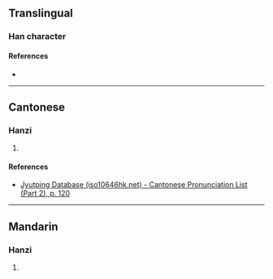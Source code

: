 {{character info/new}}
==Translingual==

===Han character===
{{Han char|rn=65|rad=支|as=12|sn=16|four=47404|canj=JESMI|ids=⿺支尋}}

====References====
* {{Han ref|kx=0467.250|dkj=13099|dj=0815.270|hdz=21330.190|uh=6533|ud=25907|bh=E9AF|bd=59823}}

----

==Cantonese==

===Hanzi===
{{yue-hanzi|jyut=[[cam4]]|y=cham4}}

# {{rfdef|yue|sort=支12}}

====References====
* [http://www.iso10646hk.net/jp/document/download.jsp Jyutping Database (iso10646hk.net) - Cantonese Pronunciation List (Part 2), p. 120]

----

==Mandarin==

===Hanzi===
{{cmn-hanzi|pin=[[xún]] ([[xun2]])|wg=hsün<sup>2</sup>}}

# {{rfdef|cmn|sort=支12}}